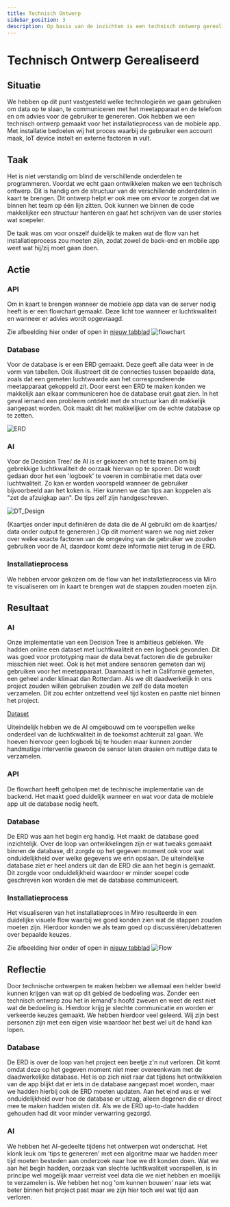 ```yaml
---
title: Technisch Ontwerp
sidebar_position: 3
description: Op basis van de inzichten is een technisch ontwerp gerealiseerd. 
---
```



# Technisch Ontwerp Gerealiseerd
<!-- 
- decision tree implementatie
- Database ERD
- Flowchart
-->
## Situatie
We hebben op dit punt vastgesteld welke technologieën we gaan gebruiken om data
op te slaan, te communiceren met het meetapparaat en de telefoon en om advies
voor de gebruiker te genereren.
Ook hebben we een technisch ontwerp gemaakt voor het installatieprocess van de mobiele app. Met installatie bedoelen wij het proces waarbij de gebruiker een account maak, IoT device instelt en externe factoren in vult. 


## Taak
Het is niet verstandig om blind de verschillende onderdelen te programmeren.
Voordat we echt gaan ontwikkelen maken we een technisch ontwerp. Dit is handig
om de structuur van de verschillende onderdelen in kaart te brengen. Dit ontwerp
helpt er ook mee om ervoor te zorgen dat we binnen het team op één lijn zitten.
Ook kunnen we binnen de code makkelijker een structuur hanteren en gaat het
schrijven van de user stories wat soepeler.

De taak was om voor onszelf duidelijk te maken wat de flow van het installatieprocess zou moeten zijn, zodat zowel de back-end en mobile app weet wat hij/zij moet gaan doen.


## Actie

### API
Om in kaart te brengen wanneer de mobiele app data van de server nodig heeft
is er een flowchart gemaakt. Deze licht toe wanneer er luchtkwaliteit en wanneer
er advies wordt opgevraagd.

Zie afbeelding hier onder of open in [nieuw tabblad](images/Flowchart.png)
![flowchart](images/Flowchart.png)

### Database
Voor de database is er een ERD gemaakt. Deze geeft alle data weer in de vorm van
tabellen. Ook illustreert dit de connecties tussen bepaalde data, zoals dat een
gemeten luchtwaarde aan het corresponderende meetapparaat gekoppeld zit. Door
eerst een ERD te maken konden we makkelijk aan elkaar communiceren hoe de
database eruit gaat zien. In het geval iemand een probleem ontdekt met de
structuur kan dit makkelijk aangepast worden. Ook maakt dit het makkelijker om
de echte database op te zetten.

![ERD](images/ERD.png)

### AI
Voor de Decision Tree/ de AI is er gekozen om het te trainen om bij gebrekkige
luchtkwaliteit de oorzaak hiervan op te sporen. Dit wordt gedaan door het een
'logboek' te voeren in combinatie met data over luchtwaliteit. Zo kan er worden
voorspeld wanneer de gebruiker bijvoorbeeld aan het koken is. Hier kunnen we dan
tips aan koppelen als "zet de afzuigkap aan". De tips zelf zijn handgeschreven.

![DT_Design](images/tech_DT_design.jpg)

(Kaartjes onder input definiëren de data die de AI gebruikt om de kaartjes/ data
onder output te genereren.)
Op dit moment waren we nog niet zeker over welke exacte factoren van de omgeving
van de gebruiker we zouden gebruiken voor de AI, daardoor komt deze informatie
niet terug in de ERD.

### Installatieprocess
We hebben ervoor gekozen om de flow van het installatieprocess via Miro te visualiseren om in kaart te brengen wat de stappen zouden moeten zijn.


## Resultaat
### AI
Onze implementatie van een Decision Tree is ambitieus gebleken. We hadden online
een dataset met luchtkwaliteit en een logboek gevonden. Dit was goed voor
prototyping maar de data bevat factoren die de gebruiker misschien niet weet.
Ook is het met andere sensoren gemeten dan wij gebruiken voor het meetapparaat.
Daarnaast is het in Californië gemeten, een geheel ander klimaat dan Rotterdam.
Als we dit daadwerkelijk in ons project zouden willen gebruiken zouden we zelf
de data moeten verzamelen. Dit zou echter ontzettend veel tijd kosten en pastte
niet binnen het project.

[Dataset](https://datadryad.org/stash/dataset/doi:10.7941/D1ZS7X)

Uiteindelijk hebben we de AI omgebouwd om te voorspellen welke onderdeel van de
luchtkwaliteit in de toekomst achteruit zal gaan. We hoeven hiervoor geen
logboek bij te houden maar kunnen zonder handmatige interventie gewoon de sensor
laten draaien om nuttige data te verzamelen.

### API
De flowchart heeft geholpen met de technische implementatie van de backend. Het
maakt goed duidelijk wanneer en wat voor data de mobiele app uit de database
nodig heeft.

### Database
De ERD was aan het begin erg handig. Het maakt de database goed inzichtelijk.
Over de loop van ontwikkelingen zijn er wat tweaks gemaakt binnen de database,
dit zorgde op het gegeven moment ook voor wat onduidelijkheid over welke
gegevens we erin opslaan. De uiteindelijke database ziet er heel anders uit dan
de ERD die aan het begin is gemaakt. Dit zorgde voor onduidelijkheid waardoor er
minder soepel code geschreven kon worden die met de database communiceert.

### Installatieprocess
Het visualiseren van het installatieproces in Miro resulteerde in een duidelijke visuele flow waarbij we goed konden zien wat de stappen zouden moeten zijn. Hierdoor konden we als team goed op discussiëren/debatteren over bepaalde keuzes.

Zie afbeelding hier onder of open in [nieuw tabblad](images/Register_Flow.jpg)
![Flow](images/Register_Flow.jpg)

## Reflectie
Door technische ontwerpen te maken hebben we allemaal een helder beeld kunnen krijgen van wat op dit gebied de bedoeling was. Zonder een technisch ontwerp zou het in iemand's hoofd zweven en weet de rest niet wat de bedoeling is. Hierdoor krijg je slechte communicatie en worden er verkeerde keuzes gemaakt. We hebben hierdoor veel geleerd. Wij zijn best personen zijn met een eigen visie waardoor het best wel uit de hand kan lopen.

### Database
De ERD is over de loop van het project een beetje z'n nut verloren. Dit komt
omdat deze op het gegeven moment niet meer overeenkwam met de daadwerkelijke
database. Het is op zich niet raar dat tijdens het ontwikkelen van de app blijkt
dat er iets in de database aangepast moet worden, maar we hadden hierbij ook de
ERD moeten updaten. Aan het eind was er wel onduidelijkheid over hoe de database
er uitzag, alleen degenen die er direct mee te maken hadden wisten dit. Als we
de ERD up-to-date hadden gehouden had dit voor minder verwarring gezorgd.

### AI
We hebben het AI-gedeelte tijdens het ontwerpen wat onderschat. Het klonk leuk
om 'tips te genereren' met een algoritme maar we hadden meer tijd moeten
besteden aan onderzoek naar hoe we dit konden doen. Wat we aan het begin hadden,
oorzaak van slechte luchtkwaliteit voorspellen, is in principe wel mogelijk maar
verreist veel data die we niet hebben en moeilijk te verzamelen is. We hebben
het nog 'om kunnen bouwen' naar iets wat beter binnen het project past maar we
zijn hier toch wel wat tijd aan verloren.

